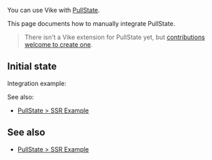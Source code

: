 
You can use Vike with [PullState](https://github.com/lostpebble/pullstate).

This page documents how to manually integrate PullState.

> There isn't a <Link href="/extensions">Vike extension</Link> for PullState yet, but [contributions welcome to create one](https://github.com/vikejs/vike/issues/1715).


## Initial state

<DataIntegrationIntro
  toolName="PullState"
  toolType="store"
/>

Integration example:
<DataIntegrationStore toolName="PullState" />

See also:
- [PullState > SSR Example](https://lostpebble.github.io/pullstate/docs/quick-example-server-rendered)


## See also

- [PullState > SSR Example](https://lostpebble.github.io/pullstate/docs/quick-example-server-rendered)
